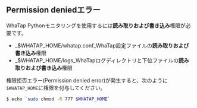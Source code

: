 ## Permission deniedエラー

WhaTap Pythonモニタリングを使用するには**読み取りおよび書き込み**権限が必要です。 

-   _$WHATAP_HOME/whatap.conf_WhaTap設定ファイルの**読み取りおよび書き込み**権限
-   _$WHATAP_HOME/logs_WhaTapログディレクトリと下位ファイルの**読み取りおよび書き込み**権限

権限拒否エラー(Permission denied error)が発生すると、次のように`$WHATAP_HOME`に権限を付与してください。

```bash
$ echo `sudo chmod -R 777 $WHATAP_HOME`
```
